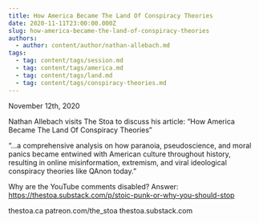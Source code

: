 ```yaml
---
title: How America Became The Land Of Conspiracy Theories
date: 2020-11-11T23:00:00.000Z
slug: how-america-became-the-land-of-conspiracy-theories
authors:
  - author: content/author/nathan-allebach.md
tags:
  - tag: content/tags/session.md
  - tag: content/tags/america.md
  - tag: content/tags/land.md
  - tag: content/tags/conspiracy-theories.md
---
```


November 12th, 2020

Nathan Allebach visits The Stoa to discuss his article: “How America Became The Land Of Conspiracy Theories”

“…a comprehensive analysis on how paranoia, pseudoscience, and moral panics became entwined with American culture throughout history, resulting in online misinformation, extremism, and viral ideological conspiracy theories like QAnon today.”

Why are the YouTube comments disabled? Answer: https://thestoa.substack.com/p/stoic-punk-or-why-you-should-stop

thestoa.ca
patreon.com/the_stoa
thestoa.substack.com

